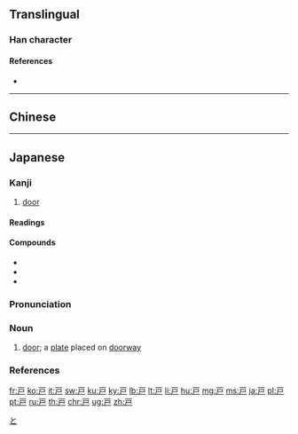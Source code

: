{{character info/new}}
{{also|戶|户}}
==Translingual==
{{Han simplified forms|戶|戸|户}}

===Han character===
{{Han char|rn=63|rad=戶|as=00|sn=4|var=2|four=|canj=MS,XMS|ids=⿱一尸}}

====References====
* {{Han ref|kx=0414.321|hdz=32257.010|uh=6238|ud=25144}}

----

==Chinese==
{{zh-see|戶|v}}

----

==Japanese==

===Kanji===
{{ja-kanji|grade=2|rs=戶00}}

# [[door]]

====Readings====
{{ja-readings
|goon=[[ぐ]] (gu) {{non-joyo-reading}}, [[ご]] (go) {{non-joyo-reading}}
|kanon=[[こ]] (ko)
|kun=[[と]] (to), [[へ]] (he) {{non-joyo-reading}}
|nanori=[[え]] (e), [[へ]] (he)}}

====Compounds====
{{der-top|Compounds}}
* {{ja-r|雨戸|あまど}}
* {{ja-r|神戸|^こうべ}}
* {{ja-r|松戸|^まつど}}
{{der-bottom}}

{{ja-kanjitab|と|yomi=k}}

===Pronunciation===
{{ja-pron|yomi=k|と|acc=0|acc_ref=DJR,NHK}}

===Noun===
{{ja-noun|kyu=戶|と}}

# [[door]]; a [[plate]] placed on [[doorway]]

===References===
<references/>

[[Category:Japanese basic words|と]]

[[fr:戸]]
[[ko:戸]]
[[it:戸]]
[[sw:戸]]
[[ku:戸]]
[[ky:戸]]
[[lb:戸]]
[[lt:戸]]
[[li:戸]]
[[hu:戸]]
[[mg:戸]]
[[ms:戸]]
[[ja:戸]]
[[pl:戸]]
[[pt:戸]]
[[ru:戸]]
[[th:戸]]
[[chr:戸]]
[[ug:戸]]
[[zh:戸]]